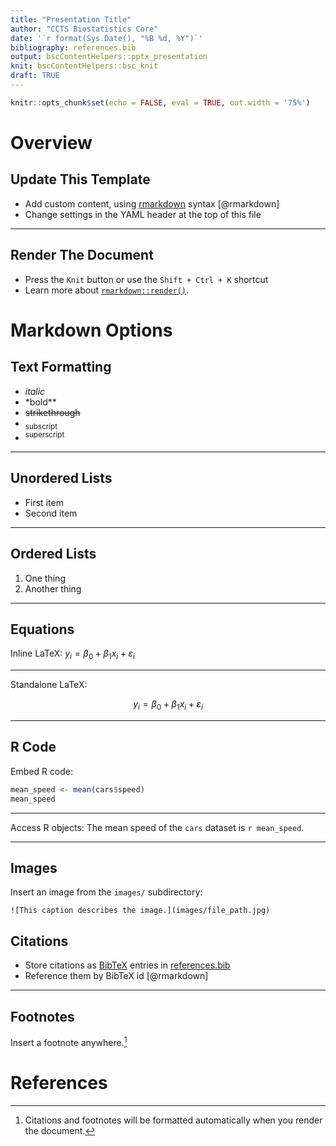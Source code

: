 ```yaml
---
title: "Presentation Title"
author: "CCTS Biostatistics Core"
date: '`r format(Sys.Date(), "%B %d, %Y")`'
bibliography: references.bib
output: bscContentHelpers::pptx_presentation
knit: bscContentHelpers::bsc_knit
draft: TRUE
---
```


```r
knitr::opts_chunk$set(echo = FALSE, eval = TRUE, out.width = '75%')
```

# Overview

## Update This Template

- Add custom content, using [rmarkdown](https://bookdown.org/yihui/rmarkdown/) syntax [@rmarkdown]
- Change settings in the YAML header at the top of this file

***

## Render The Document

- Press the `Knit` button or use the `Shift + Ctrl + K` shortcut
- Learn more about [`rmarkdown::render()`](https://rmarkdown.rstudio.com/docs/reference/render.html).

# Markdown Options

## Text Formatting

- *italic* 
- *bold** 
- ~~strikethrough~~ 
- ~subscript~ 
- ^superscript^

***

## Unordered Lists

* First item
* Second item

***

## Ordered Lists

1. One thing
2. Another thing

***

## Equations

Inline LaTeX: $y_i = \beta_0 + \beta_1x_i + \varepsilon_i$

<!-- manual slide break -->
***

Standalone LaTeX:

$$y_i = \beta_0 + \beta_1x_i + \varepsilon_i$$

***

## R Code

Embed R code: 

```r
mean_speed <- mean(cars$speed)
mean_speed
```

***

Access R objects: The mean speed of the `cars` dataset is `r mean_speed`.

***

## Images

Insert an image from the `images/` subdirectory:

```
![This caption describes the image.](images/file_path.jpg)
```


## Citations

- Store citations as [BibTeX](https://rmarkdown.rstudio.com/authoring_bibliographies_and_citations.html) entries in [references.bib](references.bib)
- Reference them by BibTeX id [@rmarkdown]

***

## Footnotes

Insert a footnote anywhere.[^my-note]

[^my-note]: Citations and footnotes will be formatted automatically when you render the document.

# References
